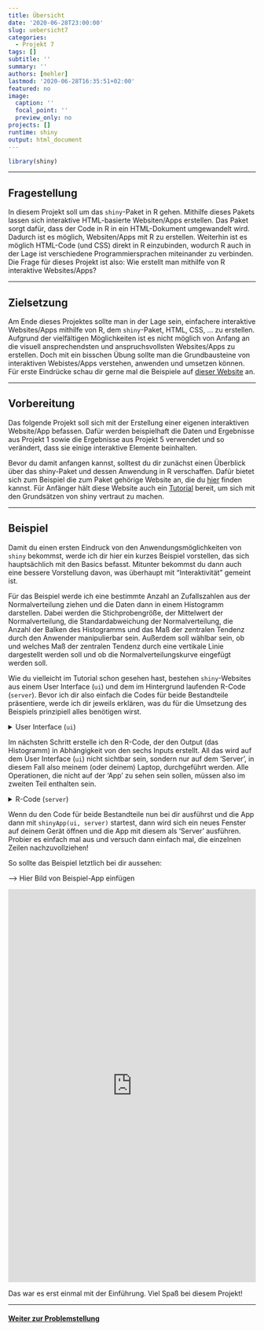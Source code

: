```yaml
---
title: Übersicht
date: '2020-06-28T23:00:00'
slug: uebersicht7
categories:
  - Projekt 7
tags: []
subtitle: ''
summary: ''
authors: [mehler]
lastmod: '2020-06-28T16:35:51+02:00'
featured: no
image:
  caption: ''
  focal_point: ''
  preview_only: no
projects: []
runtime: shiny
output: html_document
---
```


```r
library(shiny)
```

***

## Fragestellung

In diesem Projekt soll um das `shiny`-Paket in R gehen. Mithilfe dieses Pakets lassen sich interaktive HTML-basierte Websiten/Apps erstellen. Das Paket sorgt dafür, dass der Code in R in ein HTML-Dokument umgewandelt wird. Dadurch ist es möglich, Websiten/Apps mit R zu erstellen. Weiterhin ist es möglich HTML-Code (und CSS) direkt in R einzubinden, wodurch R auch in der Lage ist verschiedene Programmiersprachen miteinander zu verbinden. Die Frage für dieses Projekt ist also: Wie erstellt man mithilfe von R interaktive Websites/Apps?

***

## Zielsetzung

Am Ende dieses Projektes sollte man in der Lage sein, einfachere interaktive Websites/Apps mithilfe von R, dem `shiny`-Paket, HTML, CSS, ... zu erstellen. Aufgrund der vielfältigen Möglichkeiten ist es nicht möglich von Anfang an die visuell ansprechendsten und anspruchsvollsten Websites/Apps zu erstellen. Doch mit ein bisschen Übung sollte man die Grundbausteine von interaktiven Webistes/Apps verstehen, anwenden und umsetzen können. Für erste Eindrücke schau dir gerne mal die Beispiele auf [dieser Website](https://shiny.rstudio.com/gallery/) an.

***

## Vorbereitung

Das folgende Projekt soll sich mit der Erstellung einer eigenen interaktiven Website/App befassen. Dafür werden beispielhaft die Daten und Ergebnisse aus Projekt 1 sowie die Ergebnisse aus Projekt 5 verwendet und so verändert, dass sie einige interaktive Elemente beinhalten.

Bevor du damit anfangen kannst, solltest du dir zunächst einen Überblick über das shiny-Paket und dessen Anwendung in R verschaffen. Dafür bietet sich zum Beispiel die zum Paket gehörige Website an, die du [hier](https://shiny.rstudio.com/) finden kannst. Für Anfänger hält diese Website auch ein [Tutorial](https://shiny.rstudio.com/tutorial/) bereit, um sich mit den Grundsätzen von shiny vertraut zu machen.

***

## Beispiel

Damit du einen ersten Eindruck von den Anwendungsmöglichkeiten von `shiny` bekommst, werde ich dir hier ein kurzes Beispiel vorstellen, das sich hauptsächlich mit den Basics befasst. Mitunter bekommst du dann auch eine bessere Vorstellung davon, was überhaupt mit "Interaktivität" gemeint ist.

Für das Beispiel werde ich eine bestimmte Anzahl an Zufallszahlen aus der Normalverteilung ziehen und die Daten dann in einem Histogramm darstellen. Dabei werden die Stichprobengröße, der Mittelwert der Normalverteilung, die Standardabweichung der Normalverteilung, die Anzahl der Balken des Histogramms und das Maß der zentralen Tendenz durch den Anwender manipulierbar sein. Außerdem soll wählbar sein, ob und welches Maß der zentralen Tendenz durch eine vertikale Linie dargestellt werden soll und ob die Normalverteilungskurve eingefügt werden soll.

Wie du vielleicht im Tutorial schon gesehen hast, bestehen `shiny`-Websites aus einem User Interface (`ui`) und dem im Hintergrund laufenden R-Code (`server`). Bevor ich dir also einfach die Codes für beide Bestandteile präsentiere, werde ich dir jeweils erklären, was du für die Umsetzung des Beispiels prinzipiell alles benötigen wirst.

<details><summary>User Interface (`ui`)</summary>
Das User Interface ist, wie es der Name schon sagt, der Teil der Website/App, den der Anwender zu Gesicht bekommt. In diesem Teil geht also es weniger darum, wie einzelne Inhalte entstehen, sondern darum, aus welchen Elementen die Website/App bestehen soll und wie diese angeordnet sein sollen.

Wie bereits erwähnt, soll diese Website/App den Anwender dazu befähigen, die Stichprobengröße, den Mittelwert, die Standardabweichung und die Anzahl der Balken auszuwählen sowie auch zu bestimmen, ob ein Maß der zentralen Tendenz und die Normalverteilungskruve abgebildet werden sollen. Dafür benutze ich zwei Schieberegler: einen für die Stichprobengröße und einen für die Anzahl der Balken. Des Weiteren brauche ich ein kleines Auswahlmenü für das Maß der zentralen Tendenz, jeweils ein Zahlen-Input-Feld für Mittelwert und Standardabweichung und Radiobuttons für das Hinzufügen der Normalverteilungskurve. Zusätzlich kann man hier auch noch einen 'ActionButton' einsetzen, um Aktualisierungen des Outputs (Histogramm) manuell auslösen zu können, sobald man bestimmte Eingaben vorgenommen hat. Letztlich muss man noch bestimmen, wo das Histogramm ausgegeben werden soll und schon ist man mit dem User Interface fertig. Zumindest fast... man hat zwar alle Bestandteile zusammen, doch diese müssen auch noch angeordnet werden. 

Der R-Code dazu sieht folgendermaßen aus:
```r
ui <- fluidPage(
  titlePanel(title = em(strong('Beispiel für die Übersicht in Projekt 7'))),
  hr(),
  plotOutput('Histogramm'),
  hr(),
  wellPanel(
    sliderInput(inputId = 'Stichprobengroesse',
                label = 'Stichprobengröße',
                value = 1000, min = 100, max = 10000, step = 100),
    sliderInput(inputId = 'Breaks',
                label = 'Balken im Histogramm',
                value = 10, min = 2, max = 100),
    fluidRow(
      column(6, numericInput(inputId = 'Mittelwert',
                             label = 'Mittelwert',
                             value = 100, min = -1000, max = 1000)),
      column(6, selectInput(inputId = 'Mass',
                            label = 'Maß der zentralen Tendenz für die Stichprobe',
                            choices = c('Kein Maß', 'Median', 'Mittelwert')))
    ),
    fluidRow(
      column(6, numericInput(inputId = 'Standardabweichung',
                             label = 'Standardabweichung',
                             value = 15, min = 0, max = 1000)),
      column(3, radioButtons(inputId = 'Normalverteilung',
                            label = 'Normalverteilungskurve einzeichnen',
                            inline = TRUE,
                            choices = c('Ja', 'Nein'),
                            selected = 'Nein')),
      column(3,
             br(),
             actionButton(inputId = 'Update',
                          label = 'Histogramm aktualisieren'))
    )
  ),
  hr()
)
```

Das User Interface kann man sich auch schon anschauen, indem man den folgenden Code ausführt:

```r
server <- function(input, output, session) {

}

shinyApp(ui, server)
```

Wie man sehen kann, liegen das Layout und die Input-Objekte bereits vor und können manipuliert werden. Jedoch fehlt im User Interface (ui) der Output, mit dem ich mich nun im zweiten Bestandteil (`server`) befassen werden.
</details>

Im nächsten Schritt erstelle ich den R-Code, der den Output (das Histogramm) in Abhängigkeit von den sechs Inputs erstellt. All das wird auf dem User Interface (`ui`) nicht sichtbar sein, sondern nur auf dem 'Server', in diesem Fall also meinem (oder deinem) Laptop, durchgeführt werden. Alle Operationen, die nicht auf der 'App' zu sehen sein sollen, müssen also im zweiten Teil enthalten sein. 

<details><summary>R-Code (`server`)</summary>

Die Frage, die sich nun erst einmal stellt, ist: Worauf muss ich jetzt eigentlich achten? Was muss ich machen?

Für eine vollständige Website/App brauche ich 'nur' noch das Histogramm. Dieses ist in zweierlei Hinsicht abhängig von den Inputs: Zum einen wird der Datensatz durch die Inputs `Stichprobengröße`, `Mittelwert` und `Standardabweichung` beeinflusst, zum anderen wird die Abbildung selbst durch die `Breaks`, das `Maß der zentralen Tendenz` und die `Normalverteilungskurve` beeinflusst.

Der R-Code dazu sieht folgendermaßen aus:

```r
server <- function(input, output, session) {
  rv <- reactiveValues(data = rnorm(1000, mean = 100, sd = 15))
  observeEvent(input$Update, {
    rv$data <- rnorm(input$Stichprobengroesse,
                     mean = input$Mittelwert,
                     sd = input$Standardabweichung)
  })
  output$Histogramm <- renderPlot({
    zentraleTendenz <- input$Mass
    Normalverteilungskurve <- input$Normalverteilung
    hist(rv$data, breaks = input$Breaks, freq = FALSE)
    if(Normalverteilungskurve == 'Ja'){
      curve(
        dnorm(x,
              mean = isolate(input$Mittelwert),
              sd = isolate(input$Standardabweichung)),
        add = TRUE, lwd = 3)
    }
    if(zentraleTendenz == 'Median'){
      abline(v = median(rv$data), lwd = 1, col = 'orange')
    } else if (zentraleTendenz == 'Mittelwert'){
      abline(v = mean(rv$data), lwd = 1, col = 'red')
    } else {}
  })
}
```

</details>

Wenn du den Code für beide Bestandteile nun bei dir ausführst und die App dann mit `shinyApp(ui, server)` startest, dann wird sich ein neues Fenster auf deinem Gerät öffnen und die App mit diesem als 'Server' ausführen. Probier es einfach mal aus und versuch dann einfach mal, die einzelnen Zeilen nachzuvollziehen!

So sollte das Beispiel letztlich bei dir aussehen:

--> Hier Bild von Beispiel-App einfügen

<iframe height="800" width="100%" frameborder="no" src="https://martscht.shinyapps.io/project7_ex1/"> </iframe>

Das war es erst einmal mit der Einführung. Viel Spaß bei diesem Projekt!

***

#### [Weiter zur Problemstellung](/post/problemstellung7)
